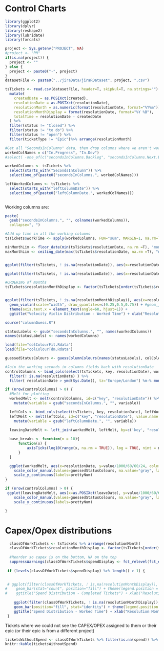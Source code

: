 # Control Charts

```r

library(ggplot2)
library(dplyr)
library(reshape2)
library(lubridate)
library(forcats)

```

```r

project <- Sys.getenv("PROJECT", NA)
#project <- "PM"
if(is.na(project)) {
  project <- ""
} else { 
  project <- paste0("-", project)
}
datasetFile <- paste0("../jiraData/jiraRDataset", project, ".csv")

tsTickets <- read.csv(datasetFile, header=T, skipNul=T, na.strings="") %>%
  mutate(
    createdDate = as.POSIXct(created), 
    resolutionDate = as.POSIXct(resolutionDate),
    resolutionMonth = as.numeric(format(resolutionDate, format="%Y%m")),
    resolutionMonthDisplay = format(resolutionDate, format="%Y %B"),
    totalTime = resolutionDate - createdDate
  ) %>% 
  filter(status != "Closed") %>% 
  filter(status != "to do") %>% 
  filter(status != "open") %>%
  filter(ticketType != "Epic")%>% arrange(resolutionMonth)

#Get all "SecondsInColumns" data, then drop columns where we aren't working on it
workedColNames = c("In.Progress", "In.Dev")
#select( -one_of(c("secondsInColumns.Backlog", "secondsInColumns.Next.Up", "secondsInColumns.New", "secondsInColumns.Done", "secondsInColumns.Closed", "secondsInColumns.Resolved", "secondsInColumns.Open", "secondsInColumns.Reopened", "secondsInColumns.Selected.for.Development")))

workedColumns <- tsTickets %>% 
  select(starts_with("SecondsInColumn")) %>%
  select(one_of(paste0("secondsInColumns.", workedColNames)))

leftWorkedColumns <- tsTickets %>% 
  select(starts_with("leftColumnDate")) %>%
  select(one_of(paste0("leftColumnDate.", workedColNames)))
  

```

Working columns are:

```r
paste(
  gsub("secondsInColumns.", "", colnames(workedColumns)),
  collapse=", ")

#Add up time in all the working columns
tsTickets$workTime <- apply(workedColumns, FUN="sum", MARGIN=1, na.rm=T)

minMonthLim <- floor_date(min(tsTickets$resolutionDate, na.rm =T), "month")
maxMonthLim <- ceiling_date(max(tsTickets$resolutionDate, na.rm =T), "month")


ggplot(filter(tsTickets, ! is.na(resolutionDate)), aes(x=resolutionDate, y=totalTime/24/60/60)) + geom_point() + geom_smooth(na.rm=T, fullrange=T) + ggtitle("Cycle Time - created to resolved") + ylab("Days") + xlab("Resolution Month") + expand_limits(x=c(minMonthLim, maxMonthLim))

ggplot(filter(tsTickets, ! is.na(resolutionDate)), aes(x=resolutionDate, y=workTime/24/60/60/1000)) + geom_point() + geom_smooth(na.rm=T, fullrange=T) + ggtitle("Cycle Time - Worked Time") + ylab("Days") + xlab("Resolution Month") + expand_limits(x=c(minMonthLim, maxMonthLim))

```



```r

#ORDERING of months
tsTickets$resolutionMonthDisplay <- factor(tsTickets[order(tsTickets$resolutionMonth), "resolutionMonthDisplay"], levels=unique(tsTickets[order(tsTickets$resolutionMonth), "resolutionMonthDisplay"]))


ggplot(filter(tsTickets, ! is.na(resolutionMonthDisplay)), aes(x=resolutionMonthDisplay, y=workTime/24/60/60/1000)) + 
  geom_violin(scale="width", draw_quantiles=c(0.25,0.5,0.75)) + #geom_jitter(height=0, size=0.2, width=0.2) +
  theme(axis.text.x = element_text(angle=60, hjust=1)) +
  ggtitle("Velocity Violin Distribution - Worked Time") + xlab("Resolution Month") + ylab("Days")

```

```r
source("columnGuess.R")

statusLabels <- gsub("secondsInColumns.", "", names(workedColumns))
names(statusLabels) <- names(workedColumns)

load(file="colColourFit.Rdata")
load(file="colColourTdm.Rdata")

guessedStatusColours <- guessColumnColours(names(statusLabels), colColourFit, colColourTdm)

#Join the working seconds in columns fields back with resolutionDate
controlColumns <- bind_cols(select(tsTickets, key, resolutionDate), workedColumns) %>%
  filter(! is.na(resolutionDate) ) %>% 
  filter( resolutionDate > ymd(Sys.Date(), tz="Europe/London") %m-% months(3) )

if (nrow(controlColumns) > 0) {
  #Melt for plotting
  workedMelt <- melt(controlColumns, id=c("key", "resolutionDate")) %>% 
    mutate(variable = gsub("secondsInColumns.", "", variable))

  leftCols <- bind_cols(select(tsTickets, key, resolutionDate), leftWorkedColumns)
  leftMelt <- melt(leftCols, id=c("key", "resolutionDate"), value.name = "leaveDate") %>%
    mutate(variable = gsub("leftColumnDate.", "", variable))

  leavingDateMelt <- left_join(workedMelt, leftMelt, by=c('key', "resolutionDate", "variable"))
  
  base_breaks <- function(n = 10){
      function(x) {
          axisTicks(log10(range(x, na.rm = TRUE)), log = TRUE, nint = n)
      }
  }

  ggplot(workedMelt, aes(x=resolutionDate, y=value/1000/60/60/24, color=paste0("secondsInColumns.",variable))) + geom_point() + ylab("Hours") + xlab("Resolution Date") + facet_wrap(~variable, ncol=2, scales="free_y") +
    scale_color_manual(values=guessedStatusColours, na.value="gray", labels=statusLabels, name="Column") + theme(legend.position="None") + geom_smooth(na.rm = T, se=T) +
    scale_y_continuous(labels=prettyNum)
}
```
  
```r
if (nrow(controlColumns) > 0) { 
 ggplot(leavingDateMelt, aes(x=as.POSIXct(leaveDate), y=value/1000/60/60/24, color=paste0("secondsInColumns.",variable))) + geom_point() + ylab("Hours") + xlab("Left Column Date") + facet_wrap(~variable, ncol=2, scales="free_y") +
    scale_color_manual(values=guessedStatusColours, na.value="gray", labels=statusLabels, name="Column") + theme(legend.position="None") + geom_smooth(na.rm = T, se=T) +
    scale_y_continuous(labels=prettyNum)

}
```

# Capex/Opex distributions

```r
  classOfWorkTickets <- tsTickets %>% arrange(resolutionMonth)
  classOfWorkTickets$resolutionMonthDisplay <- factor(tsTickets[order(tsTickets$resolutionMonth), "resolutionMonthDisplay"], levels=unique(tsTickets[order(tsTickets$resolutionMonth), "resolutionMonthDisplay"]))
  
  #Reorder so capex is on the bottom, NA on the top
  suppressWarnings(classOfWorkTickets$spendDisplay <- fct_relevel(fct_explicit_na(addNA(classOfWorkTickets$spend), "NA"), "NA", "OPEX", "CAPEX"))
  
 if (levels(classOfWorkTickets$spendDisplay) %>% length() > 1) {

  
 # ggplot(filter(classOfWorkTickets, ! is.na(resolutionMonthDisplay)), aes(x=resolutionMonthDisplay, fill=NA)) + scale_fill_discrete(name=NULL) +
#    geom_bar(stat="count", position="fill") + theme(legend.position = "bottom", axis.text.x = element_text(angle=60, hjust=1)) + 
#    ggtitle("Spend Distribution - Completed Tickets") + xlab("Resolution Month") + ylab("Spend %")
  
    ggplot(filter(classOfWorkTickets, ! is.na(resolutionMonthDisplay)), aes(x=resolutionMonthDisplay, y=workTime, fill=spendDisplay)) + scale_fill_manual(name=NULL, values=c("OPEX"="#F8766D", "CAPEX"="#00BFC4", "NA"="grey50", "Known"="#fc8d62", "Mixed"="#8da0cb", "Unknown"="#66c2a5")) +
    geom_bar(position="fill", stat="identity") + theme(legend.position = "bottom", axis.text.x = element_text(angle=60, hjust=1)) + 
    ggtitle("Spend Distribution - Worked Time") + xlab("Resolution Month") + ylab("Spend %")
 }

```
    
Tickets where we could not see the CAPEX/OPEX assigned to them or their epic (or their epic is from a different project)

```r
ticketsWithoutSpend <- classOfWorkTickets %>% filter(is.na(spend)) %>% filter(! is.na(resolutionMonthDisplay)) %>% select(key, epicLink)
knitr::kable(ticketsWithoutSpend)
```
